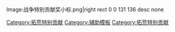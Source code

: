<imagemap>
Image:战争特别贡献奖小标.png|right
rect 0 0 131 136 [[Category:拓荒特别贡献]]
desc none
</imagemap>
<includeonly></includeonly><noinclude>[[Category:辅助模板]]</noinclude>[[Category:拓荒特别贡献]]